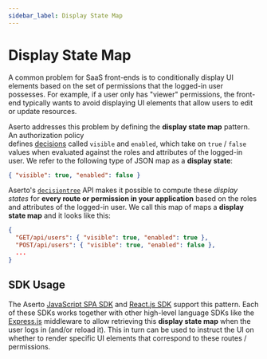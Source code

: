 ```yaml
---
sidebar_label: Display State Map
---
```


# Display State Map

A common problem for SaaS front-ends is to conditionally display UI elements based on the set of permissions 
that the logged-in user possesses. For example, if a user only has "viewer" permissions, 
the front-end typically wants to avoid displaying UI elements that allow users to edit or update resources.

Aserto addresses this problem by defining the **display state map** pattern. An authorization policy  
defines [decisions](/docs/overview/policy#decision) called `visible` and `enabled`, which take on `true` / `false` 
values when evaluated against the roles and attributes of the logged-in user. We refer to the following 
type of JSON map as a **display state**:

```json
{ "visible": true, "enabled": false }
```

Aserto's [`decisiontree`](/docs/authorizer-guide/decisiontree) API makes it possible to compute these *display states* 
for **every route or permission in your application** based on the roles and attributes of the logged-in 
user. We call this map of maps a **display state map** and it looks like this:

```json
{
  "GET/api/users": { "visible": true, "enabled": true },
  "POST/api/users": { "visible": true, "enabled": false },
  ...
}
```

## SDK Usage

The Aserto [JavaScript SPA SDK](/docs/software-development-kits/javascript/spa) and
[React.js SDK](/docs/software-development-kits/javascript/react ) support this pattern.  Each of these SDKs works together
with other high-level language SDKs like the 
[Express.js](/docs/software-development-kits/javascript/express#displaystatemap-middleware) middleware to allow retrieving this
**display state map** when the user logs in (and/or reload it). This in turn can be used to instruct 
the UI on whether to render specific UI elements that correspond to these routes / permissions.

